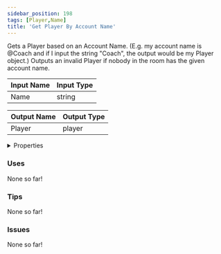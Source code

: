 ```yaml
---
sidebar_position: 198
tags: [Player,Name]
title: 'Get Player By Account Name'
---
```


Gets a Player based on an Account Name. (E.g. my account name is @Coach and if I input the string "Coach", the output would be my Player object.) Outputs an invalid Player if nobody in the room has the given account name.




<EsbSvg />

| Input Name | Input Type |
|-----------|-----------|
| Name | string |

| Output Name | Output Type |
|-----------|-----------|
| Player | player |


<details>
  <summary>Properties</summary>
  <div>
    <div>
    <table>
      <thead>
        <tr>
          <th>Is beta required?</th>
          <th>❌</th>
        </tr>
        <tr>
          <th>Is this chip a trolling risk?</th>
          <th>❌</th>
        </tr>
        <tr>
          <th>Is this chip a role assignment risk?</th>
          <th>❌</th>
        </tr>
        <tr>
          <th>Chip UUID</th>
          <th>2ee5a268-9d44-4326-8a34-ad126a3218f2</th>
        </tr>
      </thead>
    </table>
    </div>
  </div>
</details>

### Uses

None so far!

### Tips

None so far!

### Issues

None so far!